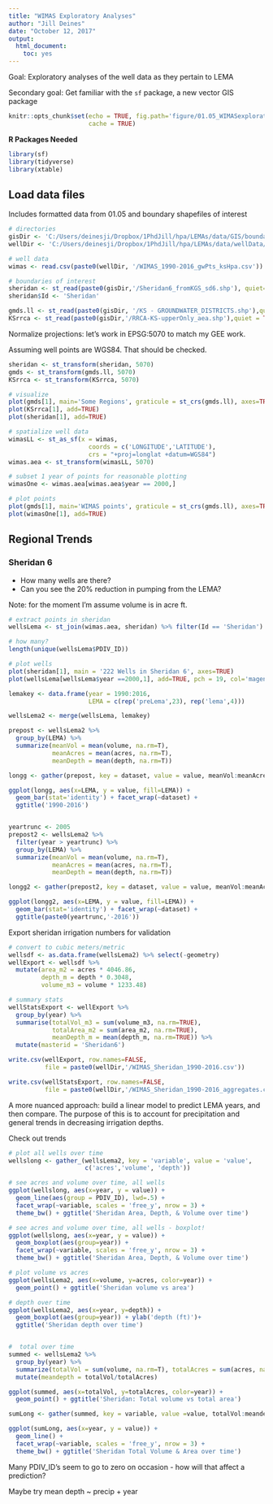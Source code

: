 ```yaml
---
title: "WIMAS Exploratory Analyses"
author: "Jill Deines"
date: "October 12, 2017"
output: 
  html_document:
    toc: yes
---
```


Goal: Exploratory analyses of the well data as they pertain to LEMA

Secondary goal: Get familiar with the `sf` package, a new vector GIS package

```r
knitr::opts_chunk$set(echo = TRUE, fig.path='figure/01.05_WIMASexploratory/',
                      cache = TRUE)
```

**R Packages Needed**

```r
library(sf)
library(tidyverse)
library(xtable)
```

## Load data files
Includes formatted data from 01.05 and boundary shapefiles of interest

```r
# directories
gisDir <- 'C:/Users/deinesji/Dropbox/1PhdJill/hpa/LEMAs/data/GIS/boundaries'
wellDir <- 'C:/Users/deinesji/Dropbox/1PhdJill/hpa/LEMAs/data/wellData/WIMAS_AnthonyCleaned_JillFormatted'

# well data
wimas <- read.csv(paste0(wellDir, '/WIMAS_1990-2016_gwPts_ksHpa.csv'))

# boundaries of interest
sheridan <- st_read(paste0(gisDir,'/Sheridan6_fromKGS_sd6.shp'), quiet=TRUE)
sheridan$Id <- 'Sheridan'

gmds.ll <- st_read(paste0(gisDir, '/KS - GROUNDWATER_DISTRICTS.shp'),quiet = TRUE)
KSrrca <- st_read(paste0(gisDir,'/RRCA-KS-upperOnly_aea.shp'),quiet = TRUE)
```

Normalize projections: let's work in EPSG:5070 to match my GEE work.

Assuming well points are WGS84. That should be checked.

```r
sheridan <- st_transform(sheridan, 5070)
gmds <- st_transform(gmds.ll, 5070)
KSrrca <- st_transform(KSrrca, 5070)

# visualize
plot(gmds[1], main='Some Regions', graticule = st_crs(gmds.ll), axes=TRUE)
plot(KSrrca[1], add=TRUE)
plot(sheridan[1], add=TRUE)

# spatialize well data
wimasLL <- st_as_sf(x = wimas,
                      coords = c('LONGITUDE','LATITUDE'),
                      crs = "+proj=longlat +datum=WGS84")
wimas.aea <- st_transform(wimasLL, 5070)

# subset 1 year of points for reasonable plotting
wimasOne <- wimas.aea[wimas.aea$year == 2000,]

# plot points
plot(gmds[1], main='WIMAS points', graticule = st_crs(gmds.ll), axes=TRUE)
plot(wimasOne[1], add=TRUE)
```

## Regional Trends

### Sheridan 6

* How many wells are there?
* Can you see the 20% reduction in pumping from the LEMA?

Note: for the moment I'm assume volume is in acre ft.

```r
# extract points in sheridan
wellsLema <- st_join(wimas.aea, sheridan) %>% filter(Id == 'Sheridan')

# how many?
length(unique(wellsLema$PDIV_ID))

# plot wells
plot(sheridan[1], main = '222 Wells in Sheridan 6', axes=TRUE)
plot(wellsLema[wellsLema$year ==2000,1], add=TRUE, pch = 19, col='magenta')

lemakey <- data.frame(year = 1990:2016,
                      LEMA = c(rep('preLema',23), rep('lema',4)))

wellsLema2 <- merge(wellsLema, lemakey)

prepost <- wellsLema2 %>%
  group_by(LEMA) %>%
  summarize(meanVol = mean(volume, na.rm=T), 
            meanAcres = mean(acres, na.rm=T),
            meanDepth = mean(depth, na.rm=T))

longg <- gather(prepost, key = dataset, value = value, meanVol:meanAcres)

ggplot(longg, aes(x=LEMA, y = value, fill=LEMA)) + 
  geom_bar(stat='identity') + facet_wrap(~dataset) +
  ggtitle('1990-2016')


yeartrunc <- 2005
prepost2 <- wellsLema2 %>%
  filter(year > yeartrunc) %>%
  group_by(LEMA) %>%
  summarize(meanVol = mean(volume, na.rm=T), 
            meanAcres = mean(acres, na.rm=T),
            meanDepth = mean(depth, na.rm=T))

longg2 <- gather(prepost2, key = dataset, value = value, meanVol:meanAcres)

ggplot(longg2, aes(x=LEMA, y = value, fill=LEMA)) + 
  geom_bar(stat='identity') + facet_wrap(~dataset) +
  ggtitle(paste0(yeartrunc,'-2016'))

```

Export sheridan irrigation numbers for validation

```r
# convert to cubic meters/metric
wellsdf <- as.data.frame(wellsLema2) %>% select(-geometry)
wellExport <- wellsdf %>% 
  mutate(area_m2 = acres * 4046.86,
         depth_m = depth * 0.3048,
         volume_m3 = volume * 1233.48)

# summary stats
wellStatsExport <- wellExport %>%
  group_by(year) %>%
  summarise(totalVol_m3 = sum(volume_m3, na.rm=TRUE),
            totalArea_m2 = sum(area_m2, na.rm=TRUE),
            meanDepth_m = mean(depth_m, na.rm=TRUE)) %>%
  mutate(masterid = 'Sheridan6')

write.csv(wellExport, row.names=FALSE,
          file = paste0(wellDir,'/WIMAS_Sheridan_1990-2016.csv'))

write.csv(wellStatsExport, row.names=FALSE,
          file = paste0(wellDir,'/WIMAS_Sheridan_1990-2016_aggregates.csv'))
```


A more nuanced approach: build a linear model to predict LEMA years, and then compare. The purpose of this is to account for precipitation and general trends in decreasing irrigation depths.

Check out trends

```r
# plot all wells over time
wellslong <- gather_(wellsLema2, key = 'variable', value = 'value', 
                     c('acres','volume', 'depth'))

# see acres and volume over time, all wells
ggplot(wellslong, aes(x=year, y = value)) +
  geom_line(aes(group = PDIV_ID), lwd=.5) +
  facet_wrap(~variable, scales = 'free_y', nrow = 3) + 
  theme_bw() + ggtitle('Sheridan Area, Depth, & Volume over time')

# see acres and volume over time, all wells - boxplot!
ggplot(wellslong, aes(x=year, y = value)) +
  geom_boxplot(aes(group=year)) +
  facet_wrap(~variable, scales = 'free_y', nrow = 3) + 
  theme_bw() + ggtitle('Sheridan Area, Depth, & Volume over time')

# plot volume vs acres
ggplot(wellsLema2, aes(x=volume, y=acres, color=year)) +
  geom_point() + ggtitle('Sheridan volume vs area')

# depth over time
ggplot(wellsLema2, aes(x=year, y=depth)) +
  geom_boxplot(aes(group=year)) + ylab('depth (ft)')+
  ggtitle('Sheridan depth over time')


#  total over time
summed <- wellsLema2 %>%
  group_by(year) %>%
  summarize(totalVol = sum(volume, na.rm=T), totalAcres = sum(acres, na.rm=T)) %>%
  mutate(meandepth = totalVol/totalAcres)

ggplot(summed, aes(x=totalVol, y=totalAcres, color=year)) +
  geom_point() + ggtitle('Sheridan: Total volume vs total area')

sumLong <- gather(summed, key = variable, value =value, totalVol:meandepth)

ggplot(sumLong, aes(x=year, y = value)) +
  geom_line() +
  facet_wrap(~variable, scales = 'free_y', nrow = 3) + 
  theme_bw() + ggtitle('Sheridan Total Volume & Area over time')
```

Many PDIV_ID's seem to go to zero on occasion - how will that affect a prediction?

Maybe try mean depth ~ precip + year

```r

```

